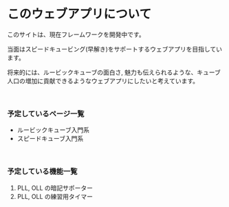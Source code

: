 # このウェブアプリについて

このサイトは、現在フレームワークを開発中です。

当面はスピードキュービング(早解き)をサポートするウェブアプリを目指しています。

将来的には、ルービックキューブの面白さ, 魅力も伝えられるような、キューブ人口の増加に貢献できるようなウェブアプリにしたいと考えています。

<br />

### 予定しているページ一覧

- ルービックキューブ入門系
- スピードキューブ入門系

<br />

### 予定している機能一覧

1. PLL, OLL の暗記サポーター
2. PLL, OLL の練習用タイマー

<br />
